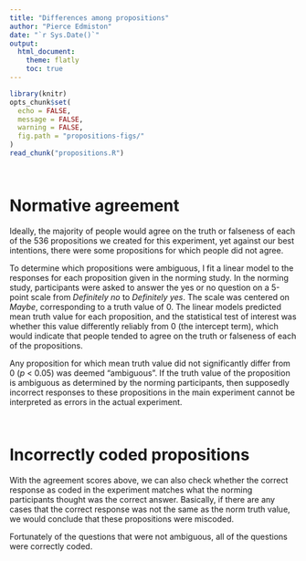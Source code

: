 ```yaml
---
title: "Differences among propositions"
author: "Pierce Edmiston"
date: "`r Sys.Date()`"
output:
  html_document:
    theme: flatly
    toc: true
---
```


```r
library(knitr)
opts_chunk$set(
  echo = FALSE,
  message = FALSE,
  warning = FALSE,
  fig.path = "propositions-figs/"
)
read_chunk("propositions.R")
```

```r
```

```r
```

# Normative agreement

Ideally, the majority of people would agree on the truth or falseness of each of
the 536 propositions we created for this experiment, yet against our best 
intentions, there were some propositions for which people did not agree.

To determine which propositions were ambiguous, I fit a linear model to the
responses for each proposition given in the norming study. In the norming
study, participants were asked to answer the yes or no question on a
5-point scale from _Definitely no_ to _Definitely yes_. The scale was centered
on _Maybe_, corresponding to a truth value of 0. The linear models predicted
mean truth value for each proposition, and the statistical test of interest
was whether this value differently reliably from 0 (the intercept term),
which would indicate that people tended to agree on the truth or falseness
of each of the propositions.

Any proposition for which mean truth value did not significantly differ from 0
(_p_ < 0.05) was deemed "ambiguous". If the truth value of the proposition is
ambiguous as determined by the norming participants, then supposedly incorrect
responses to these propositions in the main experiment cannot be interpreted as
errors in the actual experiment.

```r
```

```r
```

# Incorrectly coded propositions

With the agreement scores above, we can also check whether the correct response
as coded in the experiment matches what the norming participants thought was
the correct answer. Basically, if there are any cases that the correct response
was not the same as the norm truth value, we would conclude that these 
propositions were miscoded.

Fortunately of the questions that were not ambiguous, all of the questions
were correctly coded.

```r
```